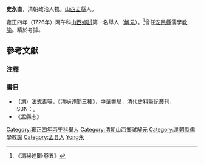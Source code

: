{{明清人物信息框
| 姓名 = 史永直
| 原名 =
| 圖片名稱= 
| 圖片大小 = 180px
| 圖片說明 = 
| 最高職務 = 山西安邑縣教諭
| 國家 = 大清
| 爵位 =
| 籍貫 = [[山西|山西]][[盂縣|盂縣]]
| 族裔 = 漢族
| 旗籍 = 
| 字號 = 
| 諡號 = 
| 出生日期 = 生年不詳
| 出生地點 = [[山西|山西]][[盂縣|盂縣]]
| 逝世日期 = 卒年不詳
| 逝世地點 = [[山西|山西]][[盂縣|盂縣]]
| 墓葬 =
| 配偶 =
| 親屬 = 
| 出身 = 
*雍正四年丙午科山西鄉試第一名舉人
| 經歷 = 
| 著作 =
}}
'''史永直'''，清朝政治人物。[[山西|山西]][[盂縣|盂縣]]人。

雍正四年（1726年）丙午科[[山西|山西]][[鄉試|鄉試]]第一名舉人（[[解元|解元]]）。<ref>《清秘述聞·卷五》</ref>曾任[[安邑縣|安邑縣]]儒學[[教諭|教諭]]。精於考據。

==參考文獻==
===注釋===
{{reflist}}

===書目===
*（清）[[法式善|法式善]]等，《清秘述聞三種》，[[中華書局|中華書局]]，清代史料筆記叢刊，ISBN：{{ISBN|7101017428}}。
*《盂縣志》

{{DEFAULTSORT:Shi史}}
[[Category:雍正四年丙午科舉人|Category:雍正四年丙午科舉人]]
[[Category:清朝山西鄉試解元|Category:清朝山西鄉試解元]]
[[Category:清朝縣儒學教諭|Category:清朝縣儒學教諭]]
[[Category:盂县人|Category:盂县人]]
[[Category:史姓|Yong永]]